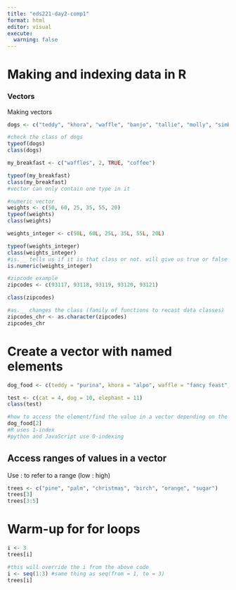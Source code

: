 ```yaml
---
title: "eds221-day2-comp1"
format: html
editor: visual
execute: 
  warning: false
---
```


# Making and indexing data in R

### Vectors
Making vectors
```r
dogs <- c("teddy", "khora", "waffle", "banjo", "tallie", "molly", "simba")

#check the class of dogs
typeof(dogs)
class(dogs)
```
```r
my_breakfast <- c("waffles", 2, TRUE, "coffee")

typeof(my_breakfast)
class(my_breakfast)
#vector can only contain one type in it
```
```r
#numeric vector
weights <- c(50, 60, 25, 35, 55, 20)
typeof(weights)
class(weights)
```
```r
weights_integer <- c(50L, 60L, 25L, 35L, 55L, 20L)

typeof(weights_integer)
class(weights_integer)
#is.__ tells us if it is that class or not. will give us true or false option (family of functions to ASK what class something is)
is.numeric(weights_integer)
```
```r
#zipcode example
zipcodes <- c(93117, 93118, 93119, 93120, 93121)

class(zipcodes)

#as.__ changes the class (family of functions to recast data classes)
zipcodes_chr <- as.character(zipcodes)
zipcodes_chr
```
# Create a vector with named elements
```r
dog_food <- c(teddy = "purina", khora = "alpo", waffle = "fancy feast", banjo = "blue diamond", tallie = "farmer's dog", molly = "yummy treats", simba = "bones")

test <- c(cat = 4, dog = 10, elephant = 11)
class(test)
```
```r
#how to access the element/find the value in a vector depending on the position
dog_food[2]
#R uses 1-index
#python and JavaScript use 0-indexing
```

## Access ranges of values in a vector

Use : to refer to a range (low : high)
```r
trees <- c("pine", "palm", "christmas", "birch", "orange", "sugar")
trees[3]
trees[3:5]
```
# Warm-up for for loops
```r
i <- 3
trees[i]
```
```r
#this will override the i from the above code
i <- seq(1:3) #same thing as seq(from = 1, to = 3)
trees[i]
```






